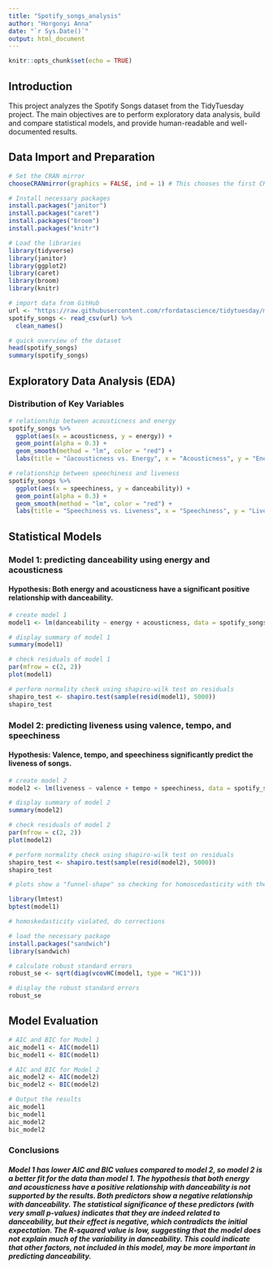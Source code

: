 ```yaml
---
title: "Spotify_songs_analysis"
author: "Horgonyi Anna"
date: "`r Sys.Date()`"
output: html_document
---
```




```r
knitr::opts_chunk$set(echo = TRUE)
```

## Introduction

This project analyzes the Spotify Songs dataset from the TidyTuesday project. The main objectives are to perform exploratory data analysis, build and compare statistical models, and provide human-readable and well-documented results.

## Data Import and Preparation

```r
# Set the CRAN mirror
chooseCRANmirror(graphics = FALSE, ind = 1) # This chooses the first CRAN mirror

# Install necessary packages
install.packages("janitor")
install.packages("caret")
install.packages("broom")
install.packages("knitr")

# Load the libraries
library(tidyverse)
library(janitor)
library(ggplot2)
library(caret)
library(broom)
library(knitr)

```

```r
# import data from GitHub
url <- "https://raw.githubusercontent.com/rfordatascience/tidytuesday/main/data/2020/2020-01-21/spotify_songs.csv"
spotify_songs <- read_csv(url) %>% 
  clean_names()

# quick overview of the dataset
head(spotify_songs)
summary(spotify_songs)
```

## Exploratory Data Analysis (EDA)

### Distribution of Key Variables

```r

# relationship between acousticness and energy
spotify_songs %>% 
  ggplot(aes(x = acousticness, y = energy)) + 
  geom_point(alpha = 0.3) + 
  geom_smooth(method = "lm", color = "red") + 
  labs(title = "űacousticness vs. Energy", x = "Acousticness", y = "Energy")

# relationship between speechiness and liveness
spotify_songs %>% 
  ggplot(aes(x = speechiness, y = danceability)) + 
  geom_point(alpha = 0.3) + 
  geom_smooth(method = "lm", color = "red") + 
  labs(title = "Speechiness vs. Liveness", x = "Speechiness", y = "Liveness")
```

## Statistical Models

### Model 1: predicting danceability using energy and acousticness
#### Hypothesis: Both energy and acousticness have a significant positive relationship with danceability. 

```r
# create model 1
model1 <- lm(danceability ~ energy + acousticness, data = spotify_songs)

# display summary of model 1
summary(model1)

# check residuals of model 1
par(mfrow = c(2, 2))
plot(model1)

# perform normality check using shapiro-wilk test on residuals
shapiro_test <- shapiro.test(sample(resid(model1), 5000))
shapiro_test


```

### Model 2: predicting liveness using valence, tempo, and speechiness
#### Hypothesis: Valence, tempo, and speechiness significantly predict the liveness of songs.

```r
# create model 2
model2 <- lm(liveness ~ valence + tempo + speechiness, data = spotify_songs)

# display summary of model 2
summary(model2)

# check residuals of model 2
par(mfrow = c(2, 2))
plot(model2)

# perform normality check using shapiro-wilk test on residuals
shapiro_test <- shapiro.test(sample(resid(model2), 5000))
shapiro_test

# plots show a "funnel-shape" so checking for homoscedasticity with the breusch-pagan test

library(lmtest)
bptest(model1)

# homoskedasticity violated, do corrections

# load the necessary package
install.packages("sandwich")
library(sandwich)

# calculate robust standard errors
robust_se <- sqrt(diag(vcovHC(model1, type = "HC1")))

# display the robust standard errors
robust_se

```

## Model Evaluation

```r
# AIC and BIC for Model 1
aic_model1 <- AIC(model1)
bic_model1 <- BIC(model1)

# AIC and BIC for Model 2
aic_model2 <- AIC(model2)
bic_model2 <- BIC(model2)

# Output the results
aic_model1
bic_model1
aic_model2
bic_model2
```
### Conclusions
##### Model 1 has lower AIC and BIC values compared to model 2, so model 2 is a better fit for the data than model 1. The hypothesis that both energy and acousticness have a positive relationship with danceability is not supported by the results. Both predictors show a negative relationship with danceability. The statistical significance of these predictors (with very small p-values) indicates that they are indeed related to danceability, but their effect is negative, which contradicts the initial expectation. The R-squared value is low, suggesting that the model does not explain much of the variability in danceability. This could indicate that other factors, not included in this model, may be more important in predicting danceability.




